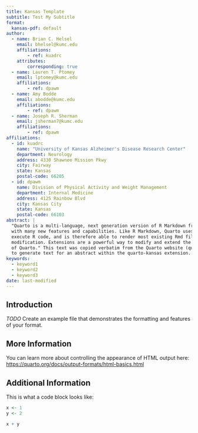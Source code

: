 ```yaml
---
title: Kansas Template
subtitle: Test My Subtitle
format:
  kansas-pdf: default
author:
  - name: Brian C. Helsel
    email: bhelsel@kumc.edu
    affiliations: 
        - ref: kuadrc
    attributes:
        corresponding: true
  - name: Lauren T. Ptomey
    email: lptomey@kumc.edu
    affiliations:
        - ref: dpawm
  - name: Amy Bodde
    email: abodde@kumc.edu
    affiliations:
        - ref: dpawm
  - name: Joseph R. Sherman
    email: jsherman7@kumc.edu
    affiliations:
        - ref: dpawm
affiliations:
  - id: kuadrc
    name: "University of Kansas Alzheimer's Disease Research Center"
    department: Neurology
    address: 4330 Shawnee Mission Pkwy
    city: Fairway
    state: Kansas
    postal-code: 66205
  - id: dpawm
    name: Division of Physical Activity and Weight Management
    department: Internal Medicine
    address: 4125 Rainbow Blvd
    city: Kansas City
    state: Kansas
    postal-code: 66103
abstract: |
  "Quarto is a multi-language, next generation version of R Markdown from Posit,
  with many new features and capabilities. Like R Markdown, Quarto uses knitr to
  execute R code, and is therefore able to render most existing Rmd files without
  modification. Extensions are a powerful way to modify and extend the behavior
  of Quarto." This text was copied verbatim from the Quarto website (quarto.org)
  to generate text for an abstract within the quarto-kansas extension.
keywords: 
  - keyword1
  - keyword2
  - keyword3
date: last-modified
---
```


## Introduction

*TODO* Create an example file that demonstrates the formatting and features of your format.

## More Information

You can learn more about controlling the appearance of HTML output here: <https://quarto.org/docs/output-formats/html-basics.html>

\newpage

## Additional Information

This is what a code block looks like:

```r

x <- 1
y <- 2

x + y

```

